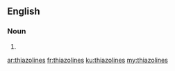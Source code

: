 ==English==

===Noun===
{{head|en|noun plural form}}

# {{plural of|thiazoline|lang=en}}

[[ar:thiazolines]]
[[fr:thiazolines]]
[[ku:thiazolines]]
[[my:thiazolines]]